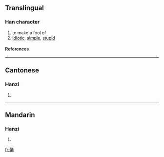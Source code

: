 ==Translingual==
===Han character===
{{Han char|rn=9|rad=人|as=07|sn=9|four=|canj=人一土廿 (OMGT)}}
# to make a fool of
# [[idiotic]], [[simple]], [[stupid]]
====References====
{{Han ref|kx=0105.060|hdz=10156.100|uh=345D|ud=13405}}

----
==Cantonese==
===Hanzi===
{{yue-hanzi|jyut=|y=lung6}}
# {{defn|Cantonese}}

----
==Mandarin==
===Hanzi===
{{cmn-hanzi|pin=[[lòng]] ([[long4]])|wg=lung<sup>4</sup>}}
# {{defn|Mandarin}}

[[fr:㑝]]